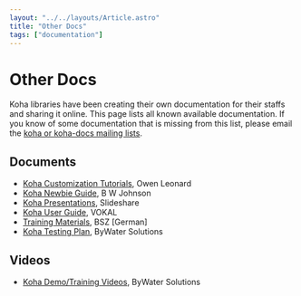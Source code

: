 ```yaml
---
layout: "../../layouts/Article.astro"
title: "Other Docs"
tags: ["documentation"]
---
```


# Other Docs

Koha libraries have been creating their own documentation for their staffs and sharing it online. This page lists all known available documentation. If you know of some documentation that is missing from this list, please email the [koha or koha-docs mailing lists](https://koha-community.org/support/koha-mailing-lists/).

## Documents

- [Koha Customization Tutorials](http://www.myacpl.org/koha/?cat=6), Owen Leonard
- [Koha Newbie Guide](http://www.pakban.net/koha/tut/newbie.html), B W Johnson
- [Koha Presentations](https://www.slideshare.net/search/slideshow?q=kohails), Slideshare
- [Koha User Guide](http://docs.google.com/View?id=dcccx9zm_3htvhwzgc), VOKAL
- [Training Materials](https://wiki.bsz-bw.de/pages/viewpage.action?pageId=17565617), BSZ [German]
- [Koha Testing Plan](https://bywatersolutions.com/education/koha-testing-plan), ByWater Solutions

## Videos

- [Koha Demo/Training Videos](https://bywatersolutions.com/education/category/koha-tutorial-videos/), ByWater Solutions